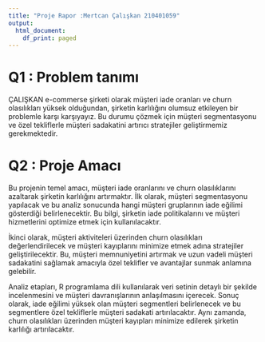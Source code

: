 ```yaml
---
title: "Proje Rapor :Mertcan Çalışkan 210401059"
output:
  html_document:
    df_print: paged
---
```


# Q1 : Problem tanımı

ÇALIŞKAN e-commerse şirketi olarak müşteri iade oranları ve churn olasılıkları yüksek olduğundan, şirketin karlılığını olumsuz etkileyen bir problemle karşı karşıyayız. Bu durumu çözmek için müşteri segmentasyonu ve özel tekliflerle müşteri sadakatini artırıcı stratejiler geliştirmemiz gerekmektedir.


# Q2 : Proje Amacı
Bu projenin temel amacı, müşteri iade oranlarını ve churn olasılıklarını azaltarak şirketin karlılığını artırmaktır. İlk olarak, müşteri segmentasyonu yapılacak ve bu analiz sonucunda hangi müşteri gruplarının iade eğilimi gösterdiği belirlenecektir. Bu bilgi, şirketin iade politikalarını ve müşteri hizmetlerini optimize etmek için kullanılacaktır.

İkinci olarak, müşteri aktiviteleri üzerinden churn olasılıkları değerlendirilecek ve müşteri kayıplarını minimize etmek adına stratejiler geliştirilecektir. Bu, müşteri memnuniyetini artırmak ve uzun vadeli müşteri sadakatini sağlamak amacıyla özel teklifler ve avantajlar sunmak anlamına gelebilir.

Analiz etapları, R programlama dili kullanılarak veri setinin detaylı bir şekilde incelenmesini ve müşteri davranışlarının anlaşılmasını içerecek. Sonuç olarak, iade eğilimi yüksek olan müşteri segmentleri belirlenecek ve bu segmentlere özel tekliflerle müşteri sadakati artırılacaktır. Aynı zamanda, churn olasılıkları üzerinden müşteri kayıpları minimize edilerek şirketin karlılığı artırılacaktır.
